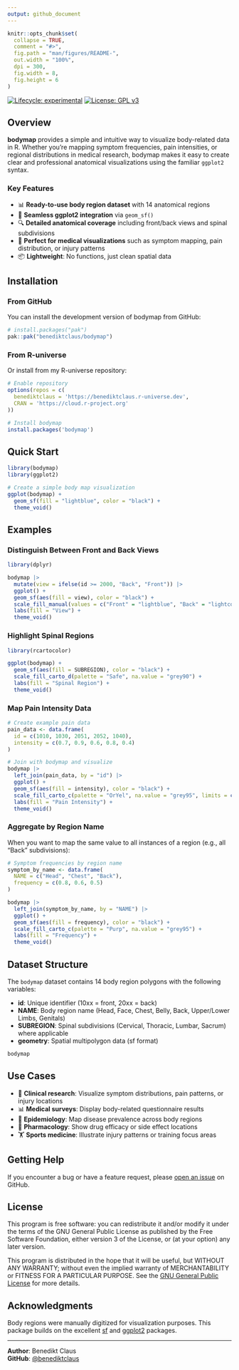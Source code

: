 ```yaml
---
output: github_document
---
```


<!-- README.md is generated from README.Rmd. Please edit that file -->
```r
knitr::opts_chunk$set(
  collapse = TRUE,
  comment = "#>",
  fig.path = "man/figures/README-",
  out.width = "100%",
  dpi = 300,
  fig.width = 8,
  fig.height = 6
)
```


<!-- badges: start -->
[![Lifecycle: experimental](https://img.shields.io/badge/lifecycle-experimental-orange.svg)](https://lifecycle.r-lib.org/articles/stages.html#experimental)
[![License: GPL v3](https://img.shields.io/badge/License-GPLv3-blue.svg)](https://www.gnu.org/licenses/gpl-3.0)
<!-- badges: end -->

## Overview

**bodymap** provides a simple and intuitive way to visualize body-related data in R. Whether you're mapping symptom frequencies, pain intensities, or regional distributions in medical research, bodymap makes it easy to create clear and professional anatomical visualizations using the familiar `ggplot2` syntax.

### Key Features

- 📊 **Ready-to-use body region dataset** with 14 anatomical regions
- 🎨 **Seamless ggplot2 integration** via `geom_sf()`
- 🔍 **Detailed anatomical coverage** including front/back views and spinal subdivisions
- 🏥 **Perfect for medical visualizations** such as symptom mapping, pain distribution, or injury patterns
- 📦 **Lightweight**: No functions, just clean spatial data

## Installation

### From GitHub

You can install the development version of bodymap from GitHub:
```r
# install.packages("pak")
pak::pak("benediktclaus/bodymap")
```

### From R-universe

Or install from my R-universe repository:
```r
# Enable repository
options(repos = c(
  benediktclaus = 'https://benediktclaus.r-universe.dev',
  CRAN = 'https://cloud.r-project.org'
))

# Install bodymap
install.packages('bodymap')
```

## Quick Start
```r
library(bodymap)
library(ggplot2)

# Create a simple body map visualization
ggplot(bodymap) +
  geom_sf(fill = "lightblue", color = "black") +
  theme_void()
```

## Examples

### Distinguish Between Front and Back Views
```r
library(dplyr)

bodymap |>
  mutate(view = ifelse(id >= 2000, "Back", "Front")) |>
  ggplot() +
  geom_sf(aes(fill = view), color = "black") +
  scale_fill_manual(values = c("Front" = "lightblue", "Back" = "lightcoral")) +
  labs(fill = "View") +
  theme_void()
```

### Highlight Spinal Regions
```r
library(rcartocolor)

ggplot(bodymap) +
  geom_sf(aes(fill = SUBREGION), color = "black") +
  scale_fill_carto_d(palette = "Safe", na.value = "grey90") +
  labs(fill = "Spinal Region") +
  theme_void()
```

### Map Pain Intensity Data
```r
# Create example pain data
pain_data <- data.frame(
  id = c(1010, 1030, 2051, 2052, 1040),
  intensity = c(0.7, 0.9, 0.6, 0.8, 0.4)
)

# Join with bodymap and visualize
bodymap |>
  left_join(pain_data, by = "id") |>
  ggplot() +
  geom_sf(aes(fill = intensity), color = "black") +
  scale_fill_carto_c(palette = "OrYel", na.value = "grey95", limits = c(0, 1)) +
  labs(fill = "Pain Intensity") +
  theme_void()
```

### Aggregate by Region Name

When you want to map the same value to all instances of a region (e.g., all "Back" subdivisions):
```r
# Symptom frequencies by region name
symptom_by_name <- data.frame(
  NAME = c("Head", "Chest", "Back"),
  frequency = c(0.8, 0.6, 0.5)
)

bodymap |>
  left_join(symptom_by_name, by = "NAME") |>
  ggplot() +
  geom_sf(aes(fill = frequency), color = "black") +
  scale_fill_carto_c(palette = "Purp", na.value = "grey95") +
  labs(fill = "Frequency") +
  theme_void()
```

## Dataset Structure

The `bodymap` dataset contains 14 body region polygons with the following variables:

- **id**: Unique identifier (10xx = front, 20xx = back)
- **NAME**: Body region name (Head, Face, Chest, Belly, Back, Upper/Lower Limbs, Genitals)
- **SUBREGION**: Spinal subdivisions (Cervical, Thoracic, Lumbar, Sacrum) where applicable
- **geometry**: Spatial multipolygon data (sf format)
```r
bodymap
```

## Use Cases

- 🏥 **Clinical research**: Visualize symptom distributions, pain patterns, or injury locations
- 📊 **Medical surveys**: Display body-related questionnaire results
- 🔬 **Epidemiology**: Map disease prevalence across body regions
- 💊 **Pharmacology**: Show drug efficacy or side effect locations
- 🏋️ **Sports medicine**: Illustrate injury patterns or training focus areas

## Getting Help

If you encounter a bug or have a feature request, please [open an issue](https://github.com/benediktclaus/bodymap/issues) on GitHub.

## License

This program is free software: you can redistribute it and/or modify it under the terms of the GNU General Public License as published by the Free Software Foundation, either version 3 of the License, or (at your option) any later version.

This program is distributed in the hope that it will be useful, but WITHOUT ANY WARRANTY; without even the implied warranty of MERCHANTABILITY or FITNESS FOR A PARTICULAR PURPOSE. See the [GNU General Public License](https://www.gnu.org/licenses/gpl-3.0.html) for more details.

## Acknowledgments

Body regions were manually digitized for visualization purposes. This package builds on the excellent [sf](https://r-spatial.github.io/sf/) and [ggplot2](https://ggplot2.tidyverse.org/) packages.

---

**Author**: Benedikt Claus  
**GitHub**: [@benediktclaus](https://github.com/benediktclaus)
